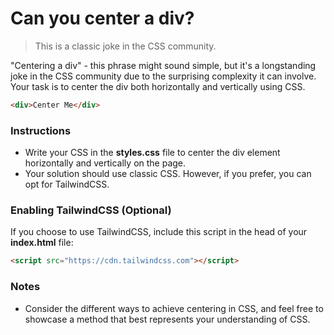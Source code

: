 # Can you center a div?

> This is a classic joke in the CSS community.

"Centering a div" - this phrase might sound simple, but it's a longstanding joke in the CSS community due to the surprising complexity it can involve. Your task is to center the div both horizontally and vertically using CSS.

```html
<div>Center Me</div>
```

### Instructions

- Write your CSS in the **styles.css** file to center the div element horizontally and vertically on the page.
- Your solution should use classic CSS. However, if you prefer, you can opt for TailwindCSS.

### Enabling TailwindCSS (Optional)

If you choose to use TailwindCSS, include this script in the head of your **index.html** file:

```html
<script src="https://cdn.tailwindcss.com"></script>
```

### Notes

- Consider the different ways to achieve centering in CSS, and feel free to showcase a method that best represents your understanding of CSS.
